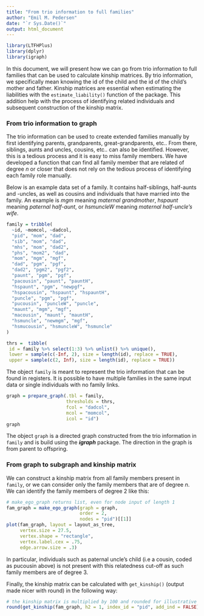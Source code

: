 ```yaml
---
title: "From trio information to full families"
author: "Emil M. Pedersen"
date: "`r Sys.Date()`"
output: html_document
---
```


```r
library(LTFHPlus)
library(dplyr)
library(igraph)
```


   In this document, we will present how we can go from trio information to full families that can be used to calculate kinship matrices. By trio information, we specifically mean knowing the id of the child and the id of the child's mother and father. Kinship matrices are essential when estimating the liabilities with the `estimate_liability()` function of the package. This addition help with the process of identifying related individuals and subsequent construction of the kinship matrix.

### From trio information to graph
   The trio information can be used to create extended families manually by first identifying parents, grandparents, great-grandparents, etc.. From there, siblings, aunts and uncles, cousins, etc.. can also be identified. However, this is a tedious process and it is easy to miss family members.
   We have developed a function that can find all family member that are related of degree $n$ or closer that does not rely on the tedious process of identifying each family role manually.


Below is an example data set of a family. It contains half-siblings, half-aunts and -uncles, as well as cousins and individuals that have married into the family. An example is *mgm* meaning *maternal grandmother*, *hspaunt* meaning *paternal half-aunt*, or *hsmuncleW* meaning *maternal half-uncle's wife*.

```r
family = tribble(
  ~id, ~momcol, ~dadcol,
  "pid", "mom", "dad",
  "sib", "mom", "dad",
  "mhs", "mom", "dad2",
  "phs", "mom2", "dad",
  "mom", "mgm", "mgf",
  "dad", "pgm", "pgf",
  "dad2", "pgm2", "pgf2",
  "paunt", "pgm", "pgf",
  "pacousin", "paunt", "pauntH",
  "hspaunt", "pgm", "newpgf",
  "hspacousin", "hspaunt", "hspauntH",
  "puncle", "pgm", "pgf",
  "pucousin", "puncleW", "puncle",
  "maunt", "mgm", "mgf",
  "macousin", "maunt", "mauntH",
  "hsmuncle", "newmgm", "mgf",
  "hsmucousin", "hsmuncleW", "hsmuncle"
)

thrs =  tibble(
 id = family %>% select(1:3) %>% unlist() %>% unique(),
 lower = sample(c(-Inf, 2), size = length(id), replace = TRUE),
 upper = sample(c(2, Inf), size = length(id), replace = TRUE))
```

The object `family` is meant to represent the trio information that can be found in registers. It is possible to have multiple families in the same input data or single individuals with no family links.


```r
graph = prepare_graph(.tbl = family, 
                      thresholds = thrs,
                      fcol = "dadcol",
                      mcol = "momcol",
                      icol = "id")
graph
```

The object `graph` is a directed graph constructed from the trio information in `family` and is build using the ***igraph*** package. The direction in the graph is from parent to offspring. 

### From graph to subgraph and kinship matrix

We can construct a kinship matrix from all family members present in `family`, or we can consider only the family members that are of degree $n$. We can identify the family members of degree $2$ like this:

```r
# make_ego_graph returns list, even for node input of length 1
fam_graph = make_ego_graph(graph = graph, 
                           order = 2,
                           nodes = "pid")[[1]]
plot(fam_graph, layout = layout_as_tree,
     vertex.size = 27.5,
     vertex.shape = "rectangle",
     vertex.label.cex = .75,
     edge.arrow.size = .3)
```

  In particular, individuals such as paternal uncle's child (i.e a cousin, coded as pucousin above) is not present with this relatedness cut-off as such family members are of degree $3$. 

Finally, the kinship matrix can be calculated with `get_kinship()` (output made nicer with round) in the following way:
```r
# the kinship matrix is multiplied by 100 and rounded for illustrative purposes!
round(get_kinship(fam_graph, h2 = 1, index_id = "pid", add_ind = FALSE) * 100, 2)
```

